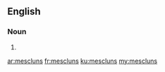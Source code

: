 ==English==

===Noun===
{{head|en}}

# {{plural of|mesclun}}

[[ar:mescluns]]
[[fr:mescluns]]
[[ku:mescluns]]
[[my:mescluns]]